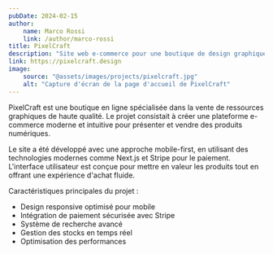 ```yaml
---
pubDate: 2024-02-15
author:
    name: Marco Rossi
    link: /author/marco-rossi
title: PixelCraft
description: "Site web e-commerce pour une boutique de design graphique"
link: https://pixelcraft.design
image:
    source: "@assets/images/projects/pixelcraft.jpg"
    alt: "Capture d'écran de la page d'accueil de PixelCraft"
---
```


PixelCraft est une boutique en ligne spécialisée dans la vente de ressources graphiques de haute qualité. Le projet consistait à créer une plateforme e-commerce moderne et intuitive pour présenter et vendre des produits numériques.

Le site a été développé avec une approche mobile-first, en utilisant des technologies modernes comme Next.js et Stripe pour le paiement. L'interface utilisateur est conçue pour mettre en valeur les produits tout en offrant une expérience d'achat fluide.

Caractéristiques principales du projet :
- Design responsive optimisé pour mobile
- Intégration de paiement sécurisée avec Stripe
- Système de recherche avancé
- Gestion des stocks en temps réel
- Optimisation des performances 